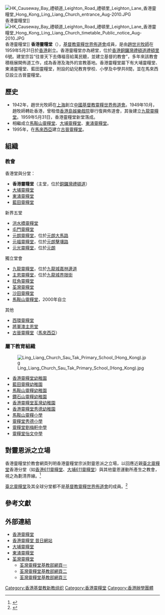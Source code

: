 [[File:HK_Causeway_Bay_禮頓道_Leighton_Road_禮頓里_Leighton_Lane_香港靈糧堂_Hong_Kong_Ling_Liang_Church_entrance_Aug-2010.JPG|thumb]]香港靈糧堂]]
[[File:HK_Causeway_Bay_禮頓道_Leighton_Road_禮頓里_Leighton_Lane_香港靈糧堂_Hong_Kong_Ling_Liang_Church_timetable_Public_notice_Aug-2010.JPG|thumb]]香港靈糧堂]]
'''香港靈糧堂'''（{{lang-en|Hong Kong Ling Liang Church}}），[[基督教靈糧世界佈道會|基督教靈糧世界佈道會]]成員，是由[[趙世光_(牧師)|趙世光牧師]]在1959年5月31日於[[香港|香港]]創立。香港靈糧堂亦為總堂，位於[[香港|香港]][[銅鑼灣|銅鑼灣]][[禮頓道|禮頓道]][[禮頓里|禮頓里]]6號。建堂宗旨“往普天下去傳福音給萬民聽，並建立基督的教會”，多年來該教會積極展開佈道工作，成為香港及海外的宣教基地。香港靈糧堂屬下有大埔靈糧堂、東涌靈糧堂、藍田靈糧堂，附設的幼兒教育學校、小學及中學共8間，並在馬來西亞設立古晉靈糧堂。

== 歷史 ==
*1942年，趙世光牧師在[[上海|上海]]創立[[中國基督教靈糧世界佈道會|中國基督教靈糧世界佈道會]]。1949年10月，趙牧師轉赴香港，曾租借[[香港島|香港島]][[娛樂戲院|娛樂戲院]]舉行復興佈道會，其後建立[[九龍靈糧堂|九龍靈糧堂]]。1959年5月31日，香港靈糧堂新堂落成。
*相繼成立[[馬鞍山靈糧堂|馬鞍山靈糧堂]]、[[大埔靈糧堂|大埔靈糧堂]]、[[東涌靈糧堂|東涌靈糧堂]]。
*1995年，在[[馬來西亞|馬來西亞]]建立[[古晉靈糧堂|古晉靈糧堂]]。

== 組織 ==
=== 教會 ===
;香港堂與分堂：
*'''香港靈糧堂'''（主堂，位於[[銅鑼灣|銅鑼灣]][[禮頓道|禮頓道]]）
*[[大埔靈糧堂|大埔靈糧堂]]
*[[東涌靈糧堂|東涌靈糧堂]]
*[[藍田靈糧堂|藍田靈糧堂]]

;新界五堂
*[[洪水橋靈糧堂|洪水橋靈糧堂]]
*[[屯門靈糧堂|屯門靈糧堂]]
*[[元朗靈糧堂|元朗靈糧堂]]，位於[[元朗大馬路|元朗大馬路]]
*[[元福靈糧堂|元福靈糧堂]]，位於[[元朗|元朗]][[擊壤路|擊壤路]]
*[[元光靈糧堂|元光靈糧堂]]，位於[[元朗|元朗]]

;獨立堂會
*[[九龍靈糧堂|九龍靈糧堂]]，位於[[九龍城|九龍城]][[嘉林邊道|嘉林邊道]]
*[[主恩靈糧堂|主恩靈糧堂]]，位於[[九龍城|九龍城]][[界限街|界限街]]
*[[旺角靈糧堂|旺角靈糧堂]]
*[[荃灣靈糧堂|荃灣靈糧堂]]
*[[沙田靈糧堂|沙田靈糧堂]]
*[[馬鞍山靈糧堂|馬鞍山靈糧堂]]，2000年自立

;其他
*[[西環靈糧堂|西環靈糧堂]]
*[[將軍澳主恩堂|將軍澳主恩堂]]
*[[古晉靈糧堂|古晉靈糧堂]]（[[馬來西亞|馬來西亞]]）

=== 屬下教育組織 ===
[[File:Ling_Liang_Church_Sau_Tak_Primary_School_(Hong_Kong).jpg|thumb]]
*[[香港靈糧堂幼稚園|香港靈糧堂幼稚園]]
*[[藍田靈糧幼稚園|藍田靈糧幼稚園]]
*[[馬鞍山靈糧幼稚園|馬鞍山靈糧幼稚園]]
*[[鑽石山靈糧幼稚園|鑽石山靈糧幼稚園]]
*[[香港靈糧堂荃灣幼稚園|香港靈糧堂荃灣幼稚園]]
*[[香港靈糧堂秀德幼稚園|香港靈糧堂秀德幼稚園]]
*[[馬鞍山靈糧小學|馬鞍山靈糧小學]]
*[[靈糧堂秀德小學|靈糧堂秀德小學]]
*[[靈糧堂劉梅軒中學|靈糧堂劉梅軒中學]]
*[[靈糧堂怡文中學|靈糧堂怡文中學]]

==對靈恩派之立場==
香港靈糧堂於教會網頁列明香港靈糧堂宗派對靈恩派之立場，以回應近親[[臺北靈糧堂|臺北靈糧堂]]香港分堂（如[[香港611靈糧堂|香港611靈糧堂]]、[[大埔611靈糧堂|大埔611靈糧堂]]）與其他靈恩運動所產生之教會，視之為劃清界線。<ref>{{cite web|url=http://www.lingliangchurch.org/cm/#content_A36|title=香港靈糧堂對聖靈及靈恩的立場}}</ref>

[[臺北靈糧堂|臺北靈糧堂]]及其全球分堂都不是[[基督教靈糧世界佈道會|基督教靈糧世界佈道會]]的成員。<ref>{{cite web|url=http://www.llwwema.org/links.htm|title=基督教靈糧世界佈道會世界各地靈糧堂網頁|accessdate=2018-09-16|archive-date=2019-01-27|archive-url=https://web.archive.org/web/20190127155230/http://www.llwwema.org/links.htm|dead-url=no}}</ref>

==參考文獻==
{{reflist}}
== 外部連結 ==
*[http://www.lingliangchurch.org/ 香港靈糧堂]
*[https://web.archive.org/web/20090208234336/http://hkllc.org/ 香港靈糧堂 昔日網站]
*[https://web.archive.org/web/20090225112305/http://llcmhlau.edu.hk/tpllc/ 大埔靈糧堂]
*[http://www.llcew.edu.hk/church 東涌靈糧堂]
*[http://www.twllc.org.hk/ 荃灣靈糧堂]
**[https://web.archive.org/web/20160702142425/http://www.arthurmak.hk/phpTWLLT/TWLLC.html 荃灣靈糧堂基教部網頁一]
**[https://web.archive.org/web/20170307044815/http://www.arthurmak.hk/phpTWLLT/addCourse/addCourse.html 荃灣靈糧堂基教部網頁二]
**[https://web.archive.org/web/20170306210538/http://www.arthurmak.hk/phpTWLLT/addCourse/jTEventSorted.html 荃灣靈糧堂基教部網頁三]

[[Category:香港基督教新教组织|Category:香港基督教新教组织]]
[[Category:香港靈糧堂|Category:香港靈糧堂]]
[[Category:香港辦學團體|Category:香港辦學團體]]